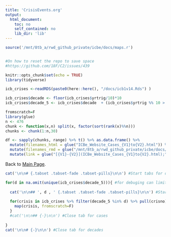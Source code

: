 ```yaml
---
title: 'CrisisEvents.org'
output:
  html_document:
    toc: no
    self_contained: no
    lib_dir: 'lib'
---
```


<style>
    body .main-container {
        max-width: 1500px;
    }
</style>


```r

source('/mnt/8tb_a/rwd_github_private/icbe/docs/maps.r')


#On how to reset the repo to save space
#https://github.com/18F/C2/issues/439

knitr::opts_chunk$set(echo = TRUE)
library(tidyverse)

icb_crises <-readRDS(paste0(here::here(), "/docs/icb1v14.Rds") )

icb_crises$decade <- floor(icb_crises$yrtrig/10)*10
icb_crises$decade_5 <- icb_crises$decade  + (icb_crises$yrtrig %% 10 > 5)*5

fromscratch=F
library(glue)
n <- 476
chunk <- function(x,n) split(x, factor(sort(rank(x)%%n)))
chunks <- chunk(1:n,30)

df <- sapply(chunks, range) %>% t() %>% as.data.frame() %>%
  mutate(filenames_html = glue("ICBe_Website_Cases_{V1}to{V2}.html")) %>%
  mutate(filenames_rmd = glue("/mnt/8tb_a/rwd_github_private/icbe/docs/ICBe_Website_Cases_{V1}to{V2}.rmd")) %>%
  mutate(link = glue("[{V1}-{V2}](ICBe_Website_Cases_{V1}to{V2}.html);"))


```

Back to [Main Page](/index.html). 

```r

cat('\n\n# {.tabset .tabset-fade .tabset-pills}\n\n') #Start tabs for decades

for(d in na.omit(unique(icb_crises$decade_5))){ #for debuging can limit it to just 2 decades #[1:2]
  
  cat('\n\n## ', d , ' {.tabset .tabset-fade .tabset-pills}\n\n') #Start tab for cases
  
  for(crisis in icb_crises %>% filter(decade_5 %in% d) %>% pull(crisno) ) { 
    map(crisis, fromscratch=F)
  }
  #cat('\n\n## {-}\n\n') #Close tab for cases
  
}
cat('\n\n# {-}\n\n') #Close tab for decades

```
